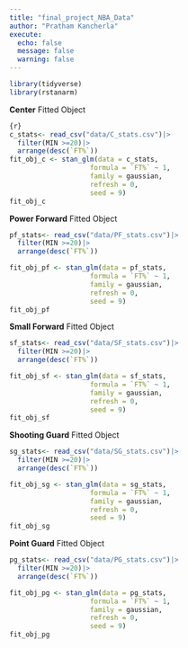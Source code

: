```yaml
---
title: "final_project_NBA_Data"
author: "Pratham Kancherla"
execute:
  echo: false
  message: false
  warning: false
---
```

```r
library(tidyverse)
library(rstanarm)
```
**Center** Fitted Object
```r
{r}
c_stats<- read_csv("data/C_stats.csv")|>
  filter(MIN >=20)|>
  arrange(desc(`FT%`))
fit_obj_c <- stan_glm(data = c_stats,
                    formula = `FT%` ~ 1,
                    family = gaussian,
                    refresh = 0,
                    seed = 9)
fit_obj_c
```
**Power Forward** Fitted Object
```r
pf_stats<- read_csv("data/PF_stats.csv")|>
  filter(MIN >=20)|>
  arrange(desc(`FT%`))

fit_obj_pf <- stan_glm(data = pf_stats,
                    formula = `FT%` ~ 1,
                    family = gaussian,
                    refresh = 0,
                    seed = 9)
fit_obj_pf
```
**Small Forward** Fitted Object
```r
sf_stats<- read_csv("data/SF_stats.csv")|>
  filter(MIN >=20)|>
  arrange(desc(`FT%`))

fit_obj_sf <- stan_glm(data = sf_stats,
                    formula = `FT%` ~ 1,
                    family = gaussian,
                    refresh = 0,
                    seed = 9)
fit_obj_sf
```
**Shooting Guard** Fitted Object
```r
sg_stats<- read_csv("data/SG_stats.csv")|>
  filter(MIN >=20)|>
  arrange(desc(`FT%`))

fit_obj_sg <- stan_glm(data = sg_stats,
                    formula = `FT%` ~ 1,
                    family = gaussian,
                    refresh = 0,
                    seed = 9)
fit_obj_sg
```
**Point Guard** Fitted Object
```r
pg_stats<- read_csv("data/PG_stats.csv")|>
  filter(MIN >=20)|>
  arrange(desc(`FT%`))

fit_obj_pg <- stan_glm(data = pg_stats,
                    formula = `FT%` ~ 1,
                    family = gaussian,
                    refresh = 0,
                    seed = 9)
fit_obj_pg
```

